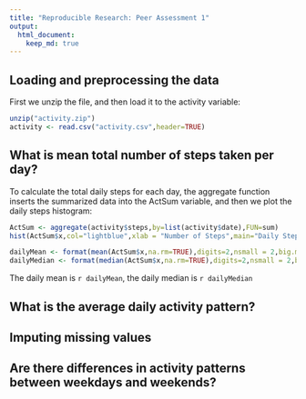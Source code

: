 ```yaml
---
title: "Reproducible Research: Peer Assessment 1"
output: 
  html_document:
    keep_md: true
---
```



## Loading and preprocessing the data

First we unzip the file, and then load it to the activity variable:
```r
unzip("activity.zip")
activity <- read.csv("activity.csv",header=TRUE)
```

## What is mean total number of steps taken per day?

To calculate the total daily steps for each day, the aggregate function inserts the summarized data into the ActSum variable, and then we plot the daily steps histogram:
```r
ActSum <- aggregate(activity$steps,by=list(activity$date),FUN=sum)
hist(ActSum$x,col="lightblue",xlab = "Number of Steps",main="Daily Steps Histogram")
```

```r
dailyMean <- format(mean(ActSum$x,na.rm=TRUE),digits=2,nsmall = 2,big.mark = ",", big.interval=3)
dailyMedian <- format(median(ActSum$x,na.rm=TRUE),digits=2,nsmall = 2,big.mark = ",", big.interval = 3)
```

The daily mean is `r dailyMean`, the daily median is `r dailyMedian`

## What is the average daily activity pattern?



## Imputing missing values



## Are there differences in activity patterns between weekdays and weekends?
